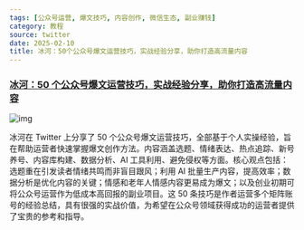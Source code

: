 ```yaml
---
tags: [公众号运营, 爆文技巧, 内容创作, 微信生态, 副业赚钱]
category: 教程
source: twitter
date: 2025-02-10
title: 冰河：50个公众号爆文运营技巧，实战经验分享，助你打造高流量内容
---
```


### [冰河：50 个公众号爆文运营技巧，实战经验分享，助你打造高流量内容](https://twitter-thread.com/t/1888106642870612131)

![img](https://img.mengpeng.tech/i/2025/02/10/67a9d4bfc0272.webp)

冰河在 Twitter 上分享了 50 个公众号爆文运营技巧，全部基于个人实操经验，旨在帮助运营者快速掌握爆文创作方法。内容涵盖选题、情绪表达、热点追踪、新号养号、内容库构建、数据分析、AI 工具利用、避免侵权等方面。核心观点包括：选题重在引发读者情绪共鸣而非盲目跟风；利用 AI 批量生产内容，提高效率；数据分析是优化内容的关键；情感和老年人情感内容更易成为爆文；以及创业初期可将公众号运营作为低成本高回报的副业项目。这 50 条技巧是作者运营多个矩阵账号的经验总结，具有很强的实战价值，为希望在公众号领域获得成功的运营者提供了宝贵的参考和指导。
